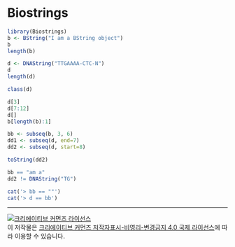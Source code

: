 
# Biostrings


```r
library(Biostrings)
b <- BString("I am a BString object")
b
length(b)

d <- DNAString("TTGAAAA-CTC-N")
d
length(d)

class(d)

d[3]
d[7:12]
d[]
b[length(b):1]

bb <- subseq(b, 3, 6)
dd1 <- subseq(d, end=7)
dd2 <- subseq(d, start=8)

toString(dd2)

bb == "am a"
dd2 != DNAString("TG")

cat('> bb == ""')
cat('> d == bb')


```






---


<a rel="license" href="http://creativecommons.org/licenses/by-nc-nd/4.0/"><img alt="크리에이티브 커먼즈 라이선스" style="border-width:0" src="https://i.creativecommons.org/l/by-nc-nd/4.0/88x31.png" /></a><br />이 저작물은 <a rel="license" href="http://creativecommons.org/licenses/by-nc-nd/4.0/">크리에이티브 커먼즈 저작자표시-비영리-변경금지 4.0 국제 라이선스</a>에 따라 이용할 수 있습니다.

